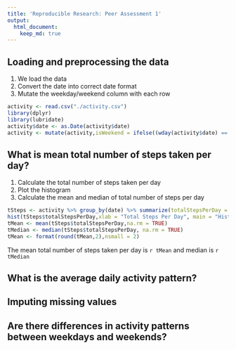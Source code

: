 ```yaml
---
title: 'Reproducible Research: Peer Assessment 1'
output: 
  html_document:
    keep_md: true
---
```



## Loading and preprocessing the data
1. We load the data
2. Convert the date into correct date format
3. Mutate the weekday/weekend column with each row
```r
activity <- read.csv("./activity.csv")
library(dplyr)
library(lubridate)
activity$date <- as.Date(activity$date)
activity <- mutate(activity,isWeekend = ifelse((wday(activity$date) == 7 | wday(activity$date) == 1), "Weekend", "Weekday"))
```



## What is mean total number of steps taken per day?
1. Calculate the total number of steps taken per day
2. Plot the histogram
3. Calculate the mean and median of total number of steps per day
```r
tSteps <- activity %>% group_by(date) %>% summarize(totalStepsPerDay = sum(steps),na.rm=TRUE)
hist(tSteps$totalStepsPerDay,xlab = "Total Steps Per Day", main = "Histogram of Total number of Steps Per Day")
tMean <- mean(tSteps$totalStepsPerDay,na.rm = TRUE)
tMedian <- median(tSteps$totalStepsPerDay, na.rm = TRUE)
tMean <- format(round(tMean,2),nsmall = 2)
```
The mean total number of steps taken per day is `r tMean` and median is `r tMedian`

## What is the average daily activity pattern?



## Imputing missing values



## Are there differences in activity patterns between weekdays and weekends?
